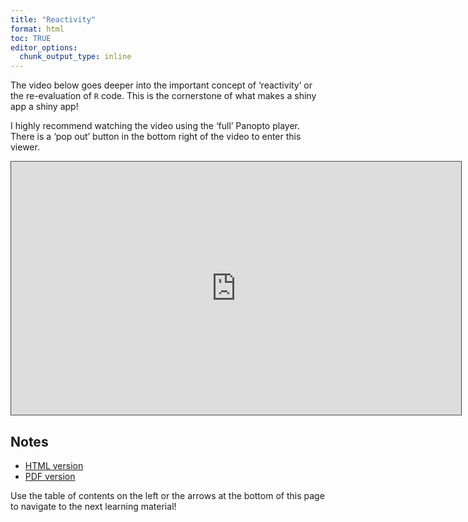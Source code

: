 ```yaml
---
title: "Reactivity"
format: html
toc: TRUE
editor_options: 
  chunk_output_type: inline
---
```


The video below goes deeper into the important concept of 'reactivity' or the re-evaluation of `R` code. This is the cornerstone of what makes a shiny app a shiny app!

I highly recommend watching the video using the 'full' Panopto player. There is a 'pop out' button in the bottom right of the video to enter this viewer.

```{=html}
<iframe src="https://ncsu.hosted.panopto.com/Panopto/Pages/Embed.aspx?id=c61aabf3-16f5-4810-a98b-b20600d27f56&autoplay=false&offerviewer=true&showtitle=true&showbrand=true&captions=false&interactivity=all" height="405" width="720" style="border: 1px solid #464646;" allowfullscreen allow="autoplay" aria-label="Panopto Embedded Video Player" aria-description="37-Reactivity" ></iframe>
```

## Notes

- <a href = "37-RShiny_Reactivity.html" target = "_blank">HTML version</a>
- <a href = "PDFs/37-RShiny_Reactivity.pdf" target = "_blank">PDF version</a>

Use the table of contents on the left or the arrows at the bottom of this page to navigate to the next learning material!